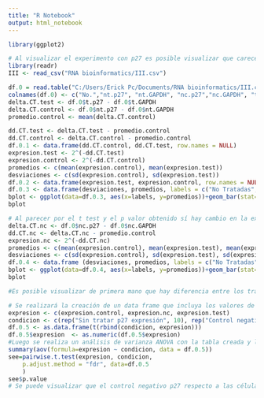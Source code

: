 ---
title: "R Notebook"
output: html_notebook
---

```{r}
library(ggplot2)

# Al visualizar el experimento con p27 es posible visualizar que carece de un control negativo, dado que la expresión de p27 podría verse afectada por el vehículo que transporta el fármaco. Por tanto, es necesario realizar un nuevo experimento donde se use el vehículo con fármaco y sin fármaco, evaluando las expresiones de p27 en los dos casos para descartar la hipótesis de que sea el vehículo el cual está produciendo el efecto de desregulación de p27.
library(readr)
III <- read_csv("RNA bioinformatics/III.csv")

```
```{r}
df.0 = read.table("C:/Users/Erick Pc/Documents/RNA bioinformatics/III.csv", header = TRUE, sep=',')
colnames(df.0) <- c("No.","nt.p27", "nt.GAPDH", "nc.p27","nc.GAPDH", "t.p27", "t.GAPDH")
delta.CT.test <- df.0$t.p27 - df.0$t.GAPDH
delta.CT.control <- df.0$nt.p27 - df.0$nt.GAPDH
promedio.control <- mean(delta.CT.control)
```
```{r}
dd.CT.test <- delta.CT.test - promedio.control
dd.CT.control <- delta.CT.control - promedio.control
df.0.1 <- data.frame(dd.CT.control, dd.CT.test, row.names = NULL)
expresion.test <- 2^(-dd.CT.test)
expresion.control <- 2^(-dd.CT.control)
promedios <- c(mean(expresion.control), mean(expresion.test))
desviaciones <- c(sd(expresion.control), sd(expresion.test))
df.0.2 <- data.frame(expresion.test, expresion.control, row.names = NULL)
df.0.3 <- data.frame(desviaciones, promedios, labels = c("No Tratadas", "Tratadas"))
bplot <- ggplot(data=df.0.3, aes(x=labels, y=promedios))+geom_bar(stat='identity') + geom_errorbar(aes(ymin=promedios-desviaciones, ymax=promedios+desviaciones))
bplot
```
```{r}
# Al parecer por el t test y el p valor obtenido sí hay cambio en la expresión cuando se comparan los valores de tratamiento de GAPDH y p27, pero ahora se evaluarán los controles negativos...
delta.CT.nc <- df.0$nc.p27 - df.0$nc.GAPDH
dd.CT.nc <- delta.CT.nc - promedio.control
expresion.nc <- 2^(-dd.CT.nc)
promedios <- c(mean(expresion.control), mean(expresion.test), mean(expresion.nc))
desviaciones <- c(sd(expresion.control), sd(expresion.test), sd(expresion.nc))
df.0.4 <- data.frame (desviaciones, promedios, labels = c("No Tratadas", "Tratadas", "Control negativo"))
bplot <- ggplot(data=df.0.4, aes(x=labels, y=promedios))+geom_bar(stat='identity') + geom_errorbar(aes(ymin=promedios-desviaciones, ymax=promedios+desviaciones))
bplot

#Es posible visualizar de primera mano que hay diferencia entre los tratamientos, pero no entre el tratamiento y el control negativo, este ya es el primer indicio de que el vehículo tiene un efecto sobre la expresión y no el fármaco mismo. Lo cual quiere decir que el fármaco no tiene el efecto esperado.
```
```{r}
# Se realizará la creación de un data frame que incluya los valores de expresión calculados por el método delta delta, estos datos se concatenarán con labels de repeticiones de 10 (porque n =10) con cada una de las condiciones manejadas y en el orden adecuado
expresion <- c(expresion.control, expresion.nc, expresion.test)
condicion <- c(rep("Sin tratar p27 expresión", 10), rep("Control negativo p27", 10), rep("tratadas p27", 10))
df.0.5 <- as.data.frame(t(rbind(condicion, expresion)))
df.0.5$expresion  <- as.numeric(df.0.5$expresion)
#Luego se realiza un análisis de varianza ANOVA con la tabla creada y las condiciones creadas. Tener en cuenta que esto es un pairwise, es decir se realiza la comparación dos a dos con el t.test, por tanto es importante tener la condición como un "label" para interpretar adecuadamente los resultados obtenidos.
summary(aov(formula=expresion ~ condicion, data = df.0.5))
see=pairwise.t.test(expresion, condicion,
    p.adjust.method = "fdr", data=df.0.5
    )
see$p.value
# Se puede visualizar que el control negativo p27 respecto a las células tratadas no tiene significancia estadística por su p valor, esto quiere decir que el efecto de cambio de la expresión se debe al vehículo y no al fármaco.
```

